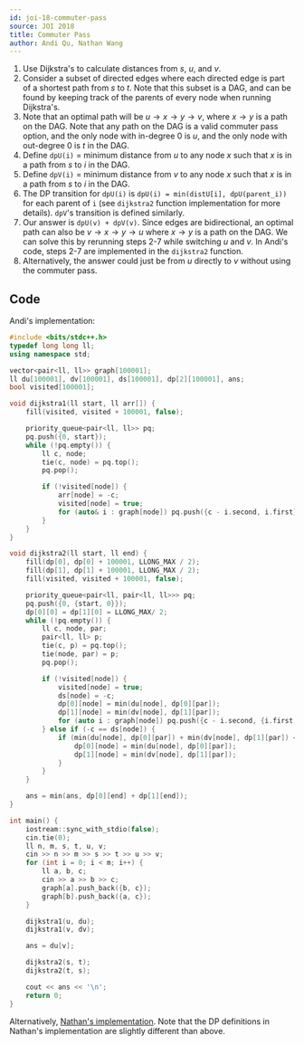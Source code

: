 ```yaml
---
id: joi-18-commuter-pass
source: JOI 2018
title: Commuter Pass
author: Andi Qu, Nathan Wang
---
```


1. Use Dijkstra's to calculate distances from $s$, $u$, and $v$.
2. Consider a subset of directed edges where each directed edge is part of a shortest path from $s$ to $t$. Note that this subset is a DAG, and can be found by keeping track of the parents of every node when running Dijkstra's.
3. Note that an optimal path will be $u \rightarrow x \rightarrow y \rightarrow v$, where $x \rightarrow y$ is a path on the DAG. Note that any path on the DAG is a valid commuter pass option, and the only node with in-degree 0 is $u$, and the only node with out-degree 0 is $t$ in the DAG.
4. Define `dpU(i)` = minimum distance from $u$ to any node $x$ such that $x$ is in a path from $s$ to $i$ in the DAG.
5. Define `dpV(i)` = minimum distance from $v$ to any node $x$ such that $x$ is in a path from $s$ to $i$ in the DAG.
6. The DP transition for `dpU(i)` is `dpU(i) = min(distU[i], dpU(parent_i))` for each parent of `i` (see `dijkstra2` function implementation for more details). `dpV`'s transition is defined similarly.
7. Our answer is `dpU(v) + dpV(v)`. Since edges are bidirectional, an optimal path can also be $v \rightarrow x \rightarrow y \rightarrow u$ where $x \rightarrow y$ is a path on the DAG. We can solve this by rerunning steps 2-7 while switching $u$ and $v$. In Andi's code, steps 2-7 are implemented in the `dijkstra2` function.
8. Alternatively, the answer could just be from $u$ directly to $v$ without using the commuter pass.

## Code

Andi's implementation:

```cpp
#include <bits/stdc++.h>
typedef long long ll;
using namespace std;

vector<pair<ll, ll>> graph[100001];
ll du[100001], dv[100001], ds[100001], dp[2][100001], ans;
bool visited[100001];

void dijkstra1(ll start, ll arr[]) {
    fill(visited, visited + 100001, false);

    priority_queue<pair<ll, ll>> pq;
    pq.push({0, start});
    while (!pq.empty()) {
        ll c, node;
        tie(c, node) = pq.top();
        pq.pop();

        if (!visited[node]) {
            arr[node] = -c;
            visited[node] = true;
            for (auto& i : graph[node]) pq.push({c - i.second, i.first});
        }
    }
}

void dijkstra2(ll start, ll end) {
    fill(dp[0], dp[0] + 100001, LLONG_MAX / 2);
    fill(dp[1], dp[1] + 100001, LLONG_MAX / 2);
    fill(visited, visited + 100001, false);

    priority_queue<pair<ll, pair<ll, ll>>> pq;
    pq.push({0, {start, 0}});
    dp[0][0] = dp[1][0] = LLONG_MAX/ 2;
    while (!pq.empty()) {
        ll c, node, par;
        pair<ll, ll> p;
        tie(c, p) = pq.top();
        tie(node, par) = p;
        pq.pop();

        if (!visited[node]) {
            visited[node] = true;
            ds[node] = -c;
            dp[0][node] = min(du[node], dp[0][par]);
            dp[1][node] = min(dv[node], dp[1][par]);
            for (auto i : graph[node]) pq.push({c - i.second, {i.first, node}});
        } else if (-c == ds[node]) {
            if (min(du[node], dp[0][par]) + min(dv[node], dp[1][par]) <= dp[0][node] + dp[1][node]) {
                dp[0][node] = min(du[node], dp[0][par]);
                dp[1][node] = min(dv[node], dp[1][par]);
            }
        }
    }

    ans = min(ans, dp[0][end] + dp[1][end]);
}

int main() {
    iostream::sync_with_stdio(false);
    cin.tie(0);
    ll n, m, s, t, u, v;
    cin >> n >> m >> s >> t >> u >> v;
    for (int i = 0; i < m; i++) {
        ll a, b, c;
        cin >> a >> b >> c;
        graph[a].push_back({b, c});
        graph[b].push_back({a, c});
    }

    dijkstra1(u, du);
    dijkstra1(v, dv);

    ans = du[v];

    dijkstra2(s, t);
    dijkstra2(t, s);

    cout << ans << '\n';
    return 0;
}
```

Alternatively, [Nathan's implementation](https://github.com/thecodingwizard/competitive-programming/blob/master/JOI/JOI%2018-commuterpass.cpp). Note that the DP definitions in Nathan's implementation are slightly different than above.
